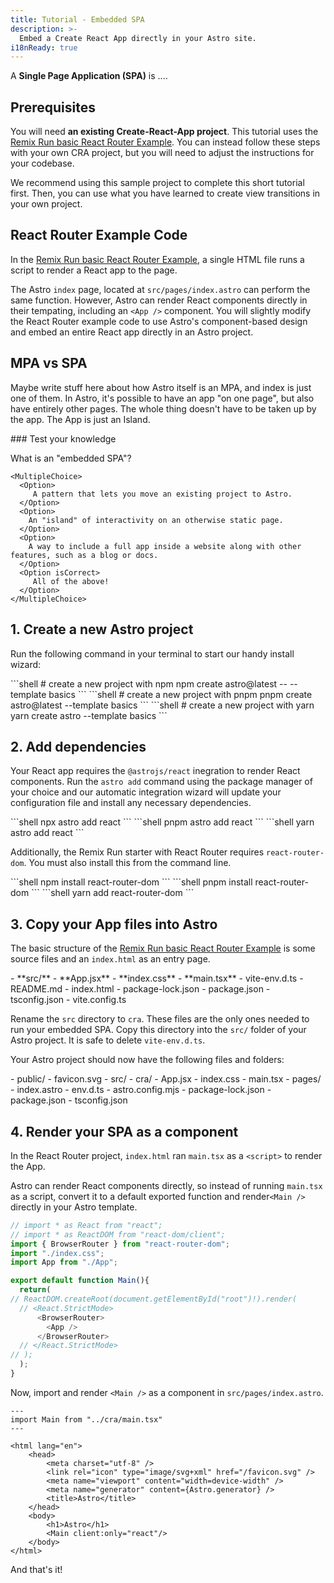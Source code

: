 ```yaml
---
title: Tutorial - Embedded SPA
description: >-
  Embed a Create React App directly in your Astro site.
i18nReady: true
---
```



A **Single Page Application (SPA)** is ....

## Prerequisites

You will need **an existing Create-React-App project**. This tutorial uses the [Remix Run basic React Router Example](https://github.com/remix-run/react-router/tree/dev/examples). You can instead follow these steps with your own CRA project, but you will need to adjust the instructions for your codebase.

We recommend using this sample project to complete this short tutorial first. Then, you can use what you have learned to create view transitions in your own project.


## React Router Example Code

In the [Remix Run basic React Router Example](https://github.com/remix-run/react-router/tree/dev/examples), a single HTML file runs a script to render a React app to the page.

The Astro `index` page, located at `src/pages/index.astro` can perform the same function. However, Astro can render React components directly in their tempating, including an `<App />` component. You will slightly modify the React Router example code to use Astro's component-based design and embed an entire React app directly in an Astro project.

## MPA vs SPA

Maybe write stuff here about how Astro itself is an MPA, and index is just one of them. In Astro, it's possible to have an app "on one page", but also have entirely other pages. The whole thing doesn't have to be taken up by the app. The App is just an Island.

<Box icon="question-mark">
### Test your knowledge

What is an "embedded SPA"?

    <MultipleChoice>
      <Option>
         A pattern that lets you move an existing project to Astro.
      </Option>
      <Option>
        An "island" of interactivity on an otherwise static page.
      </Option>
      <Option>
        A way to include a full app inside a website along with other features, such as a blog or docs.
      </Option>
      <Option isCorrect>
         All of the above!
      </Option>
    </MultipleChoice>

</Box>


## 1. Create a new Astro project

Run the following command in your terminal to start our handy install wizard:

<PackageManagerTabs>
  <Fragment slot="npm">
  ```shell
  # create a new project with npm
  npm create astro@latest -- --template basics
  ```
  </Fragment>
  <Fragment slot="pnpm">
  ```shell
  # create a new project with pnpm
  pnpm create astro@latest --template basics
  ```
  </Fragment>
  <Fragment slot="yarn">
  ```shell
  # create a new project with yarn
  yarn create astro --template basics
  ```
  </Fragment>
</PackageManagerTabs>

## 2. Add dependencies

Your React app requires the `@astrojs/react` inegration to render React components. Run the `astro add` command using the package manager of your choice and our automatic integration wizard will update your configuration file and install any necessary dependencies.

<PackageManagerTabs>
  <Fragment slot="npm">
  ```shell
  npx astro add react
  ```
  </Fragment>
  <Fragment slot="pnpm">
  ```shell
  pnpm astro add react
  ```
  </Fragment>
  <Fragment slot="yarn">
  ```shell
  yarn astro add react
  ```
  </Fragment>
</PackageManagerTabs>

Additionally, the Remix Run starter with React Router requires `react-router-dom`. You must also install this from the command line.

<PackageManagerTabs>
  <Fragment slot="npm">
  ```shell
  npm install react-router-dom
  ```
  </Fragment>
  <Fragment slot="pnpm">
  ```shell
  pnpm install react-router-dom
  ```
  </Fragment>
  <Fragment slot="yarn">
  ```shell
  yarn add react-router-dom
  ```
  </Fragment>
</PackageManagerTabs>


## 3. Copy your App files into Astro

The basic structure of the [Remix Run basic React Router Example](https://github.com/remix-run/react-router/tree/dev/examples) is some source files and an `index.html` as an entry page.

<FileTree>
- **src/**
  - **App.jsx**
  - **index.css**
  - **main.tsx**
  - vite-env.d.ts
- README.md
- index.html
- package-lock.json
- package.json
- tsconfig.json
- vite.config.ts
</FileTree>

Rename the `src` directory to `cra`. These files are the only ones needed to run your embedded SPA. Copy this directory into the `src/` folder of your Astro project. It is safe to delete `vite-env.d.ts`.

Your Astro project should now have the following files and folders:

<FileTree>
- public/
  - favicon.svg
- src/
  - cra/
    - App.jsx
    - index.css
    - main.tsx
  - pages/
    - index.astro
  - env.d.ts
- astro.config.mjs
- package-lock.json
- package.json
- tsconfig.json
</FileTree>

## 4. Render your SPA as a component

In the React Router project, `index.html` ran `main.tsx` as a `<script>` to render the App.

Astro can render React components directly, so instead of running `main.tsx` as a script, convert it to a default exported function and render`<Main />` directly in your Astro template.

```js title="src/cra/main.tsx" ins={7,8,16,17}
// import * as React from "react";
// import * as ReactDOM from "react-dom/client";
import { BrowserRouter } from "react-router-dom";
import "./index.css";
import App from "./App";

export default function Main(){
  return(
// ReactDOM.createRoot(document.getElementById("root")!).render(
  // <React.StrictMode>
      <BrowserRouter>
        <App />
      </BrowserRouter>
  // </React.StrictMode>
// );
  );
}
```

Now, import and render `<Main />` as a component in `src/pages/index.astro`.

```astro title="src/pages/index.astro" ins={2,15}
---
import Main from "../cra/main.tsx"
---

<html lang="en">
	<head>
		<meta charset="utf-8" />
		<link rel="icon" type="image/svg+xml" href="/favicon.svg" />
		<meta name="viewport" content="width=device-width" />
		<meta name="generator" content={Astro.generator} />
		<title>Astro</title>
	</head>
	<body>
		<h1>Astro</h1>
		<Main client:only="react"/> 
	</body>
</html>
```

And that's it!
